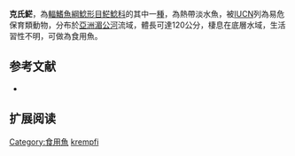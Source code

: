 {{Speciesbox
| name = 克氏𩷶
| image = 
| image_caption = 
| image_width = 250px
| status = VU
| status_system = IUCN3.1
| genus = Pangasius
| species = krempfi
| authority = Fang & Chaux, 1949
| synonyms = *''Sinopangasius semicultratus '',Chang & Wu, 1965 
}}

'''克氏𩷶'''，為[[輻鰭魚綱|輻鰭魚綱]][[鯰形目|鯰形目]][[𩷶鯰科|𩷶鯰科]]的其中一[[種|種]]，為熱帶淡水魚，被[[IUCN|IUCN]]列為易危保育類動物，分布於[[亞洲|亞洲]][[湄公河|湄公河]]流域，體長可達120公分，棲息在底層水域，生活習性不明，可做為食用魚。

==参考文献==
*{{FishBase_species|genus=Pangasius|species=krempfi |year=2015|month=7}}

== 扩展阅读 ==
{{refbegin}}
{{wikispecies-inline|Pangasius krempfi |克氏𩷶}}
{{refend}}

[[Category:食用魚|Category:食用魚]]
[[Category:𩷶屬|krempfi]]